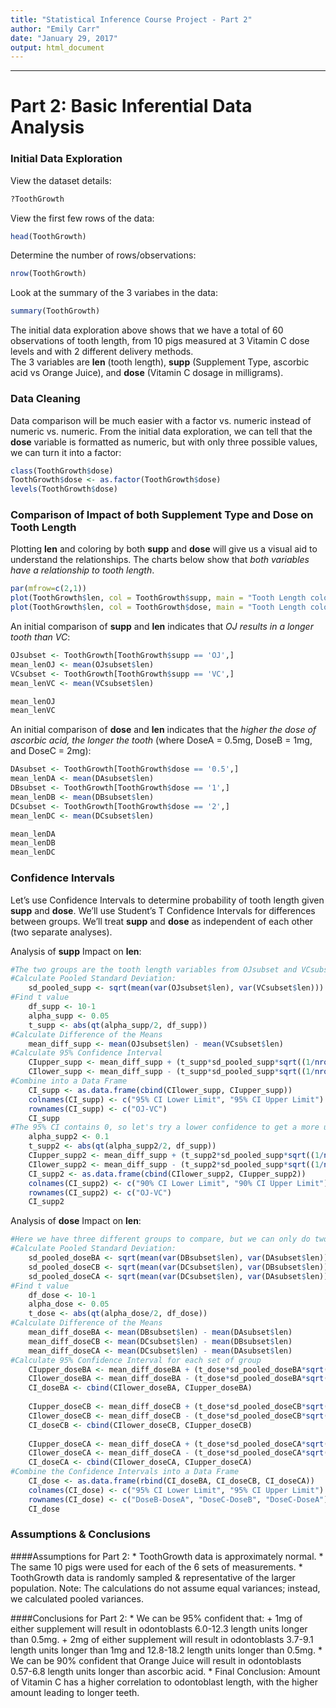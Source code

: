 ```yaml
---
title: "Statistical Inference Course Project - Part 2"
author: "Emily Carr"
date: "January 29, 2017"
output: html_document
---
```

***
# Part 2: Basic Inferential Data Analysis  
  
### Initial Data Exploration
View the dataset details:
```r
?ToothGrowth
```
View the first few rows of the data:
```r
head(ToothGrowth)
```
Determine the number of rows/observations:
```r
nrow(ToothGrowth)
```
Look at the summary of the 3 variabes in the data:
```r
summary(ToothGrowth)
```
  
The initial data exploration above shows that we have a total of 60 observations of tooth length, from 10 pigs measured at 3 Vitamin C dose levels and with 2 different delivery methods.  
The 3 variables are **len** (tooth length), **supp** (Supplement Type, ascorbic acid vs Orange Juice), and **dose** (Vitamin C dosage in milligrams).  
  
### Data Cleaning
Data comparison will be much easier with a factor vs. numeric instead of numeric vs. numeric. From the initial data exploration, we can tell that the **dose** variable is formatted as numeric, but with only three possible values, we can turn it into a factor:
```r
class(ToothGrowth$dose)
ToothGrowth$dose <- as.factor(ToothGrowth$dose)
levels(ToothGrowth$dose)
```
  
### Comparison of Impact of both Supplement Type and Dose on Tooth Length  
Plotting **len** and coloring by both **supp** and **dose** will give us a visual aid to understand the relationships. The charts below show that *both variables have a relationship to tooth length*.
```r
par(mfrow=c(2,1))
plot(ToothGrowth$len, col = ToothGrowth$supp, main = "Tooth Length colored by Supplement Type", xlab = "Observation Number", ylab = "Tooth Length")
plot(ToothGrowth$len, col = ToothGrowth$dose, main = "Tooth Length colored by Dose Amount", xlab = "Observation Number", ylab = "Tooth Length")
```

An initial comparison of **supp** and **len** indicates that *OJ results in a longer tooth than VC*:
```r
OJsubset <- ToothGrowth[ToothGrowth$supp == 'OJ',]
mean_lenOJ <- mean(OJsubset$len)
VCsubset <- ToothGrowth[ToothGrowth$supp == 'VC',]
mean_lenVC <- mean(VCsubset$len)
```
```r
mean_lenOJ
mean_lenVC
```
  
An initial comparison of **dose** and **len** indicates that the *higher the dose of ascorbic acid, the longer the tooth* (where DoseA = 0.5mg, DoseB = 1mg, and DoseC = 2mg):
```r
DAsubset <- ToothGrowth[ToothGrowth$dose == '0.5',]
mean_lenDA <- mean(DAsubset$len)
DBsubset <- ToothGrowth[ToothGrowth$dose == '1',]
mean_lenDB <- mean(DBsubset$len)
DCsubset <- ToothGrowth[ToothGrowth$dose == '2',]
mean_lenDC <- mean(DCsubset$len)
```
```r
mean_lenDA
mean_lenDB
mean_lenDC
```
  
  
### Confidence Intervals
Let's use Confidence Intervals to determine probability of tooth length given **supp** and **dose**. We'll use Student's T Confidence Intervals for differences between groups. We'll treat **supp** and **dose** as independent of each other (two separate analyses).
  
Analysis of **supp** Impact on **len**:
```r
#The two groups are the tooth length variables from OJsubset and VCsubset. We'll treat these as paired since they are not independent (measurements are taken from the same pigs in both cases).
#Calculate Pooled Standard Deviation:
    sd_pooled_supp <- sqrt(mean(var(OJsubset$len), var(VCsubset$len)))
#Find t value
    df_supp <- 10-1
    alpha_supp <- 0.05
    t_supp <- abs(qt(alpha_supp/2, df_supp))
#Calculate Difference of the Means
    mean_diff_supp <- mean(OJsubset$len) - mean(VCsubset$len)
#Calculate 95% Confidence Interval
    CIupper_supp <- mean_diff_supp + (t_supp*sd_pooled_supp*sqrt((1/nrow(OJsubset))+(1/nrow(VCsubset))))
    CIlower_supp <- mean_diff_supp - (t_supp*sd_pooled_supp*sqrt((1/nrow(OJsubset))+(1/nrow(VCsubset))))
#Combine into a Data Frame
    CI_supp <- as.data.frame(cbind(CIlower_supp, CIupper_supp))
    colnames(CI_supp) <- c("95% CI Lower Limit", "95% CI Upper Limit")
    rownames(CI_supp) <- c("OJ-VC")
    CI_supp
#The 95% CI contains 0, so let's try a lower confidence to get a more useful answer:
    alpha_supp2 <- 0.1
    t_supp2 <- abs(qt(alpha_supp2/2, df_supp))
    CIupper_supp2 <- mean_diff_supp + (t_supp2*sd_pooled_supp*sqrt((1/nrow(OJsubset))+(1/nrow(VCsubset))))
    CIlower_supp2 <- mean_diff_supp - (t_supp2*sd_pooled_supp*sqrt((1/nrow(OJsubset))+(1/nrow(VCsubset))))
    CI_supp2 <- as.data.frame(cbind(CIlower_supp2, CIupper_supp2))
    colnames(CI_supp2) <- c("90% CI Lower Limit", "90% CI Upper Limit")
    rownames(CI_supp2) <- c("OJ-VC")
    CI_supp2
```
  
Analysis of **dose** Impact on **len**:
```r
#Here we have three different groups to compare, but we can only do two at a time, so we'll break them up into three separate paired groups. The three pairs are DoseB-DoseA, DoseC-DoseB, and DoseC-DoseA. We'll treat these as paired since they are not independent (measurements are taken from the same pigs).
#Calculate Pooled Standard Deviation:
    sd_pooled_doseBA <- sqrt(mean(var(DBsubset$len), var(DAsubset$len)))
    sd_pooled_doseCB <- sqrt(mean(var(DCsubset$len), var(DBsubset$len)))
    sd_pooled_doseCA <- sqrt(mean(var(DCsubset$len), var(DAsubset$len)))
#Find t value
    df_dose <- 10-1
    alpha_dose <- 0.05
    t_dose <- abs(qt(alpha_dose/2, df_dose))
#Calculate Difference of the Means
    mean_diff_doseBA <- mean(DBsubset$len) - mean(DAsubset$len)
    mean_diff_doseCB <- mean(DCsubset$len) - mean(DBsubset$len)
    mean_diff_doseCA <- mean(DCsubset$len) - mean(DAsubset$len)
#Calculate 95% Confidence Interval for each set of group
    CIupper_doseBA <- mean_diff_doseBA + (t_dose*sd_pooled_doseBA*sqrt((1/nrow(DBsubset))+(1/nrow(DAsubset))))
    CIlower_doseBA <- mean_diff_doseBA - (t_dose*sd_pooled_doseBA*sqrt((1/nrow(DBsubset))+(1/nrow(DAsubset))))
    CI_doseBA <- cbind(CIlower_doseBA, CIupper_doseBA)
     
    CIupper_doseCB <- mean_diff_doseCB + (t_dose*sd_pooled_doseCB*sqrt((1/nrow(DCsubset))+(1/nrow(DBsubset))))
    CIlower_doseCB <- mean_diff_doseCB - (t_dose*sd_pooled_doseCB*sqrt((1/nrow(DCsubset))+(1/nrow(DBsubset))))
    CI_doseCB <- cbind(CIlower_doseCB, CIupper_doseCB)
    
    CIupper_doseCA <- mean_diff_doseCA + (t_dose*sd_pooled_doseCA*sqrt((1/nrow(DCsubset))+(1/nrow(DAsubset))))
    CIlower_doseCA <- mean_diff_doseCA - (t_dose*sd_pooled_doseCA*sqrt((1/nrow(DCsubset))+(1/nrow(DAsubset))))
    CI_doseCA <- cbind(CIlower_doseCA, CIupper_doseCA)
#Combine the Confidence Intervals into a Data Frame
    CI_dose <- as.data.frame(rbind(CI_doseBA, CI_doseCB, CI_doseCA))
    colnames(CI_dose) <- c("95% CI Lower Limit", "95% CI Upper Limit")
    rownames(CI_dose) <- c("DoseB-DoseA", "DoseC-DoseB", "DoseC-DoseA")
    CI_dose
```

### Assumptions & Conclusions
####Assumptions for Part 2:
* ToothGrowth data is approximately normal.
* The same 10 pigs were used for each of the 6 sets of measurements.
* ToothGrowth data is randomly sampled & representative of the larger population.
Note: The calculations do not assume equal variances; instead, we calculated pooled variances.  
  
####Conclusions for Part 2:
* We can be 95% confident that:
    + 1mg of either supplement will result in odontoblasts 6.0-12.3 length units longer than 0.5mg.
    + 2mg of either supplement will result in odontoblasts 3.7-9.1 length units longer than 1mg and 12.8-18.2 length units longer than 0.5mg.
* We can be 90% confident that Orange Juice will result in odontoblasts 0.57-6.8 length units longer than ascorbic acid.
* Final Conclusion: Amount of Vitamin C has a higher correlation to odontoblast length, with the higher amount leading to longer teeth.